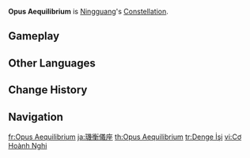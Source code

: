 {{Constellation Overview Infobox
|title     = Opus Aequilibrium
|character = Ningguang
|meaning   = Work Equilibrium
}}
'''Opus Aequilibrium''' is [[Ningguang]]'s [[Constellation]].

==Gameplay==
{{Constellation Table|Ningguang}}

==Other Languages==
{{Other Languages
|en      = Opus Aequilibrium
|en_lang = la
|en_tl   = Work Equilibrium
|zhs     = 玑衡仪座
|zhs_rm  = Jīhéngyí-zuò
|zht     = 璣衡儀座
|zht_rm  = Jīhéngyí-zuò
|zh_tl   = {{w|Armillary Sphere}} Apparatus Constellation
|ja      = 璣衡儀座
|ja_rm   = Kikougi-za{{Assumed}}
|ja_tl   = Armillary Sphere Apparatus Constellation{{Sino|ja}}<!--remove if rm changes-->
|ko      = {{tt|기형의|璣衡儀}}자리
|ko_rm   = Gihyeong'ui-jari
|ko_tl   = Armillary Sphere Constellation{{Sino|ko|part=1}}
|es      = Opus Aequilibrium
|fr      = Opus Aequilibrium
|ru      = Небесная Сфера
|ru_tl   = Heavenly Sphere
|th      = Opus Aequilibrium
|vi      = {{tt|Cơ Hoành Nghi|璣衡儀}}
|vi_tl   = Armillary Sphere Apparatus{{Sino|vi|part=1}}
|de      = Opus Aequilibrium
|id      = Opus Aequilibrium
|pt      = Opus Aequilibrium
|tr      = Denge İşi
|tr_tl   = Balancing Work
|it      = Opus Aequilibrium
}}

==Change History==
{{Change History|1.0}}

==Navigation==
{{Constellation Navbox}}

[[fr:Opus Aequilibrium]]
[[ja:璣衡儀座]]
[[th:Opus Aequilibrium]]
[[tr:Denge İşi]]
[[vi:Cơ Hoành Nghi]]